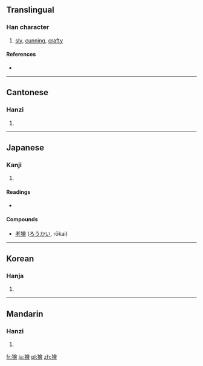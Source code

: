 {{also|狯|猾}}
==Translingual==

===Han character===
{{Han char|rn=94|rad=犬|as=13|sn=16|four=4826<sub>6</sub>|canj=大竹人一日 (KHOMA)}}

# [[sly]], [[cunning]], [[crafty]]

====References====
* {{Han ref|kx=0719.280|dkj=20929|dj=1131.040|hdz=21373.060|uh=736A|ud=29546|bh=EA61|bd=60001}}

----

==Cantonese==

===Hanzi===
{{yue-hanzi|jyut=|y=kui2|sim=狯}}

# {{defn|lang=yue|sort=犬13}}

----

==Japanese==

===Kanji===
{{ja-kanji|grade=|rs=犬13}}

# {{defn|lang=ja|sort=犬13}}

====Readings====
* {{ja-readings|on=[[かい]] (kai)|kun=[[わるがしこ]] (warugashiko)}}

====Compounds====
* [[老獪]] ([[ろうかい]], rōkai)

----

==Korean==

===Hanja===
{{ko-hanja|hangeul=[[회]], [[쾌]]|eumhun=|rv=hoe, kwae|mr=hoe, k'wae|y=hoy, khway}}

# {{defn|lang=ko|sort=犬13}}

----

==Mandarin==

===Hanzi===
{{cmn-hanzi|sim=狯|pin=[[kuài]] ([[kuai4]])|wg=k'uai<sup>4</sup>}}

# {{defn|lang=cmn|sort=犬13}}

[[fr:獪]]
[[ja:獪]]
[[pl:獪]]
[[zh:獪]]